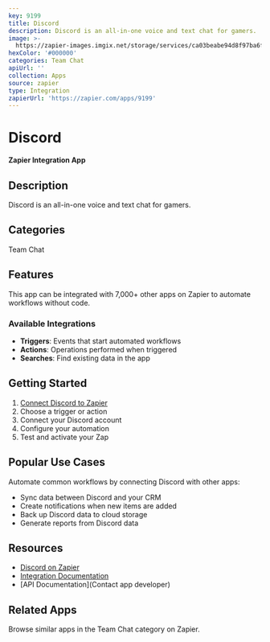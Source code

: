 ```yaml
---
key: 9199
title: Discord
description: Discord is an all-in-one voice and text chat for gamers.
image: >-
  https://zapier-images.imgix.net/storage/services/ca03beabe94d8f97ba6fbf75cbb695c4.png?auto=format%2Ccompress&ixlib=python-3.0.0&q=50
hexColor: '#000000'
categories: Team Chat
apiUrl: ''
collection: Apps
source: zapier
type: Integration
zapierUrl: 'https://zapier.com/apps/9199'
---
```

# Discord

**Zapier Integration App**

## Description

Discord is an all-in-one voice and text chat for gamers.

## Categories

Team Chat

## Features

This app can be integrated with 7,000+ other apps on Zapier to automate workflows without code.

### Available Integrations

- **Triggers**: Events that start automated workflows
- **Actions**: Operations performed when triggered
- **Searches**: Find existing data in the app

## Getting Started

1. [Connect Discord to Zapier](https://zapier.com/apps/9199)
2. Choose a trigger or action
3. Connect your Discord account
4. Configure your automation
5. Test and activate your Zap

## Popular Use Cases

Automate common workflows by connecting Discord with other apps:

- Sync data between Discord and your CRM
- Create notifications when new items are added
- Back up Discord data to cloud storage
- Generate reports from Discord data

## Resources

- [Discord on Zapier](https://zapier.com/apps/9199)
- [Integration Documentation](https://zapier.com/apps/9199/integrations)
- [API Documentation](Contact app developer)

## Related Apps

Browse similar apps in the Team Chat category on Zapier.
